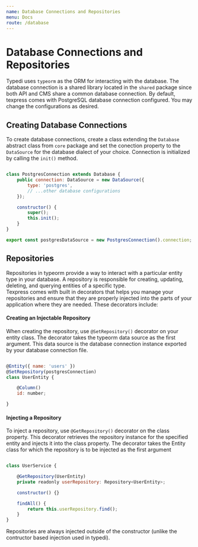```yaml
---
name: Database Connections and Repositories
menu: Docs
route: /database
---
```


# Database Connections and Repositories

Typedi uses `typeorm` as the ORM for interacting with the database. The database connection is a shared library located in the `shared` package since both API and CMS share a common database connection. By default, texpress comes with PostgreSQL database connection configured. You may change the configurations as desired.

## Creating Database Connections

To create database connections, create a class extending the `Database` abstract class from `core` package and set the conection property to the `DataSource` for the database dialect of your choice. Connection is initialized by calling the `init()` method.

```javascript

class PostgresConnection extends Database {
    public connection: DataSource = new DataSource({
        type: 'postgres',
        // ...other database configurations
    });

    constructor() {
        super();
        this.init();
    }
}

export const postgresDataSource = new PostgresConnection().connection;

```

## Repositories

Repositories in typeorm provide a way to interact with a particular entity type in your database. A repository is responsible for creating, updating, deleting, and querying entities of a specific type.  
Texpress comes with built in decorators that helps you manage your repositories and ensure that they are properly injected into the parts of your application where they are needed. These decorators include:

#### Creating an Injectable Repository

When creating the repository, use `@SetRepository()` decorator on your entity class. The decorator takes the typeorm data source as the first argument. This data source is the database connection instance exported by your database connection file.

```javascript

@Entity({ name: 'users' })
@SetRepository(postgresConnection)
class UserEntity {

    @Column()
    id: number;

}

```
#### Injecting a Repository

To inject a repository, use `@GetRepository()` decorator on the class property. This decorator retrieves the repository instance for the specified entity and injects it into the class property. The decorator takes the Entity class for which the repository is to be injected as the first argument

```javascript

class UserService {

    @GetRepository(UserEntity)
    private readonly userRepository: Repository<UserEntity>;

    constructor() {}

    findAll() {
        return this.userRepository.find();
    }
}

```
Repositories are always injected outside of the constructor (unlike the contructor based injection used in typedi).

